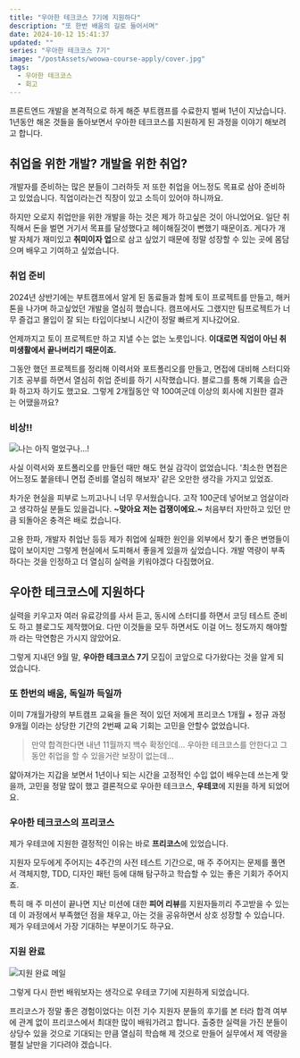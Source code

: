 ```yaml
---
title: "우아한 테크코스 7기에 지원하다"
description: "또 한번 배움의 길로 들어서며"
date: 2024-10-12 15:41:37
updated: ""
series: "우아한 테크코스 7기"
image: "/postAssets/woowa-course-apply/cover.jpg"
tags:
  - 우아한 테크코스
  - 회고
---
```


프론트엔드 개발을 본격적으로 하게 해준 부트캠프를 수료한지 벌써 1년이 지났습니다. 1년동안 해온 것들을 돌아보면서 우아한 테크코스를 지원하게 된 과정을 이야기 해보려고 합니다.

## 취업을 위한 개발? 개발을 위한 취업?

개발자를 준비하는 많은 분들이 그러하듯 저 또한 취업을 어느정도 목표로 삼아 준비하고 있었습니다. 직업이라는건 직장이 있고 소득이 있어야 하니까요.

하지만 오로지 취업만을 위한 개발을 하는 것은 제가 하고싶은 것이 아니었어요. 일단 취직해서 돈을 벌면 거기서 목표를 달성했다고 헤이해질것이 뻔했기 때문이죠. 게다가 개발 자체가 재미있고 **취미이자 업**으로 삼고 싶었기 때문에 정말 성장할 수 있는 곳에 몸담으며 배우고 기여하고 싶었습니다.

### 취업 준비

2024년 상반기에는 부트캠프에서 알게 된 동료들과 함께 토이 프로젝트를 만들고, 해커톤을 나가며 하고싶었던 개발을 열심히 했습니다. 캠프에서도 그랬지만 팀프로젝트가 너무 즐겁고 몰입이 잘 되는 타입이다보니 시간이 정말 빠르게 지나갔어요.

언제까지고 토이 프로젝트만 하고 지낼 수는 없는 노릇입니다. **이대로면 직업이 아닌 취미생활에서 끝나버리기 때문이죠.**

그동안 했던 프로젝트를 정리해 이력서와 포트폴리오를 만들고, 면접에 대비해 스터디와 기초 공부를 하면서 열심히 취업 준비를 하기 시작했습니다. 블로그를 통해 기록을 습관화 하고자 하기도 했고요. 그렇게 2개월동안 약 100여군데 이상의 회사에 지원한 결과는 어땠을까요?

### 비상!!

![나는 아직 멀었구나...!](/postAssets/woowa-course-apply/원티드-지원현황.png)

사실 이력서와 포트폴리오를 만들던 때만 해도 현실 감각이 없었습니다. '최소한 면접은 어느정도 붙을테니 면접 준비를 열심히 해보자' 같은 오만한 생각을 가지고 있었죠.

차가운 현실을 피부로 느끼고나니 너무 무서웠습니다. 고작 100군데 넣어보고 엄살이라고 생각하실 분들도 있을겁니다. **~맞아요 저는 겁쟁이에요.~** 처음부터 자만하고 있던 만큼 되돌아온 충격은 배로 컸습니다.

고용 한파, 개발자 취업난 등등 제가 취업에 실패한 원인을 외부에서 찾기 좋은 변명들이 많이 보이지만 그렇게 현실에서 도피해서 좋을게 있을까 싶었습니다. 개발 역량이 부족하다는 것을 인정하고 더 열심히 실력을 키워야겠다 다짐했어요.

## 우아한 테크코스에 지원하다

실력을 키우고자 여러 유료강의를 사서 듣고, 동시에 스터디를 하면서 코딩 테스트 준비도 하고 블로그도 제작했어요. 다만 이것들을 모두 하면서도 이걸 어느 정도까지 해야할까 라는 막연함은 가시지 않았어요.

그렇게 지내던 9월 말, **우아한 테크코스 7기** 모집이 코앞으로 다가왔다는 것을 알게 되었습니다.

### 또 한번의 배움, 독일까 득일까

이미 7개월가량의 부트캠프 교육을 들은 적이 있던 저에게 프리코스 1개월 + 정규 과정 9개월 이라는 상당한 기간의 2번째 교육 기회는 고민을 안할수 없었습니다.

> 만약 합격한다면 내년 11월까지 백수 확정인데...
> 우아한 테크코스를 안한다고 그동안 취업을 할 수 있을거란 보장이 없는데...

얇아져가는 지갑을 보면서 1년이나 되는 시간을 고정적인 수입 없이 배우는데 쓰는게 맞을까, 고민을 정말 많이 했고 결론적으로 우아한 테크코스, **우테코**에 지원을 하게 되었어요.

### 우아한 테크코스의 프리코스

제가 우테코에 지원한 결정적인 이유는 바로 **프리코스**에 있었습니다.

지원자 모두에게 주어지는 4주간의 사전 테스트 기간으로, 매 주 주어지는 문제를 풀면서 객체지향, TDD, 디자인 패턴 등에 대해 탐구하고 학습할 수 있는 좋은 기회가 주어지죠.

특히 매 주 미션이 끝나면 지난 미션에 대한 **피어 리뷰**를 지원자들끼리 주고받을 수 있는데 이 과정에서 부족했던 점을 채우고, 아는 것을 공유하면서 상호 성장할 수 있습니다. 제가 우테코에서 가장 기대하는 부분이기도 하구요.

### 지원 완료

![지원 완료 메일](/postAssets/woowa-course-apply/우테코-지원-완료.png)

그렇게 다시 한번 배워보자는 생각으로 우테코 7기에 지원하게 되었습니다.

프리코스가 정말 좋은 경험이었다는 이전 기수 지원자 분들의 후기를 본 터라 합격 여부에 관계 없이 프리코스에서 최대한 많이 배워가려고 합니다. 출중한 실력을 가진 분들이 상당수 있을 것으로 기대되는 만큼 열심히 학습해 제 것으로 만들어 실무에서 제 역량을 펼칠 날만을 기다려야 겠습니다.
